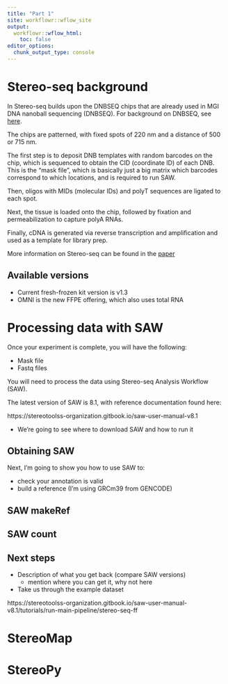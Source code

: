 ```yaml
---
title: "Part 1"
site: workflowr::wflow_site
output:
  workflowr::wflow_html:
    toc: false
editor_options:
  chunk_output_type: console
---
```


# Stereo-seq background

In Stereo-seq builds upon the DNBSEQ chips that are already used in MGI DNA nanoball sequencing (DNBSEQ). For background on DNBSEQ, see [here](https://mgi-tech.eu/technology).

The chips are patterned, with fixed spots of 220 nm and a distance of 500 or 715 nm.

The first step is to deposit DNB templates with random barcodes on the chip, which is sequenced to obtain the CID (coordinate ID) of each DNB. This is the “mask file”, which is basically just a big matrix which barcodes correspond to which locations, and is required to run SAW. 
 

Then, oligos with MIDs (molecular IDs) and polyT sequences are ligated to each spot.  

Next, the tissue is loaded onto the chip, followed by fixation and permeabilization to capture polyA RNAs.

Finally, cDNA is generated via reverse transcription and amplification and used
as a template for library prep.

More information on Stereo-seq can be found in the [paper]("https://www.cell.com/cell/fulltext/S0092-8674(22)00399-3")


## Available versions

- Current fresh-frozen kit version is v1.3
- OMNI is the new FFPE offering, which also uses total RNA

# Processing data with SAW

Once your experiment is complete, you will have the following:

- Mask file
- Fastq files

You will need to process the data using Stereo-seq Analysis Workflow (SAW).

The latest version of SAW is 8.1, with reference documentation found here:

https://stereotoolss-organization.gitbook.io/saw-user-manual-v8.1

- We're going to see where to download SAW and how to run it

## Obtaining SAW



Next, I'm going to show you how to use SAW to:

- check your annotation is valid
- build a reference (I'm using GRCm39 from GENCODE)


## SAW makeRef


## SAW count


## Next steps

- Description of what you get back (compare SAW versions)
  - mention where you can get it, why not here
- Take us through the example dataset


https://stereotoolss-organization.gitbook.io/saw-user-manual-v8.1/tutorials/run-main-pipeline/stereo-seq-ff

# StereoMap

# StereoPy
